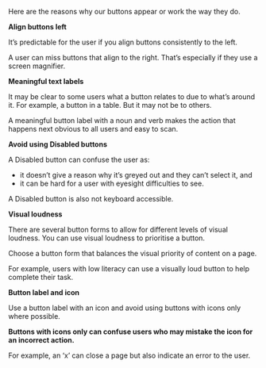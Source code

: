 Here are the reasons why our buttons appear or work the way they do.

**Align buttons left**

It’s predictable for the user if you align buttons consistently to the left.

A user can miss buttons that align to the right. That’s especially if they use a screen magnifier.

**Meaningful text labels**

It may be clear to some users what a button relates to due to what’s around it. For example, a button in a table. But it may not be to others.

A meaningful button label with a noun and verb makes the action that happens next obvious to all users and easy to scan.

**Avoid using Disabled buttons**

A Disabled button can confuse the user as:

- it doesn’t give a reason why it’s greyed out and they can’t select it, and
- it can be hard for a user with eyesight difficulties to see.

A Disabled button is also not keyboard accessible.

**Visual loudness**

There are several button forms to allow for different levels of visual loudness. You can use visual loudness to prioritise a button.

Choose a button form that balances the visual priority of content on a page.

For example, users with low literacy can use a visually loud button to help complete their task.

**Button label and icon**

Use a button label with an icon and avoid using buttons with icons only where possible.

**Buttons with icons only can confuse users who may mistake the icon for an incorrect action.**

For example, an ‘x’ can close a page but also indicate an error to the user.
